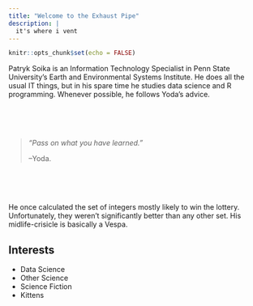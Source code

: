 ```yaml
---
title: "Welcome to the Exhaust Pipe"
description: |
  it's where i vent
---
```


```r
knitr::opts_chunk$set(echo = FALSE)
```
Patryk Soika is an Information Technology Specialist in Penn State University's
Earth and Environmental Systems Institute.  He does all the usual IT things, but
in his spare time he studies data science and R programming.  Whenever
possible, he follows Yoda's advice.
  
<br /><br /><br />
  
> *"Pass on what you have learned."*
> 
> --Yoda.

<br /><br /><br />

He once calculated the set of integers mostly likely to win the lottery.
Unfortunately, they weren't significantly better than any other set. His midlife-crisicle
is basically a Vespa.

## Interests

* Data Science
* Other Science
* Science Fiction
* Kittens
